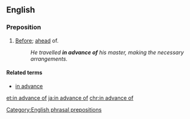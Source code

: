 ==English==

===Preposition===
{{en-prep|head=[[in]] [[advance]] [[of]]}}

# [[before|Before]]; [[ahead]] of.
#: ''He travelled '''in advance of''' his master, making the necessary arrangements.''

====Related terms====
* [[in advance]]
[[Category:English phrasal prepositions]]

[[et:in advance of]]
[[ja:in advance of]]
[[chr:in advance of]]